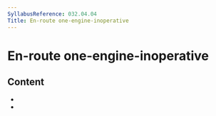 ```yaml
---
SyllabusReference: 032.04.04
Title: En-route one-engine-inoperative
---
```


# En-route one-engine-inoperative

## Content

- <Link href="032.04.04.01" />
- <Link href="032.04.04.02" />
